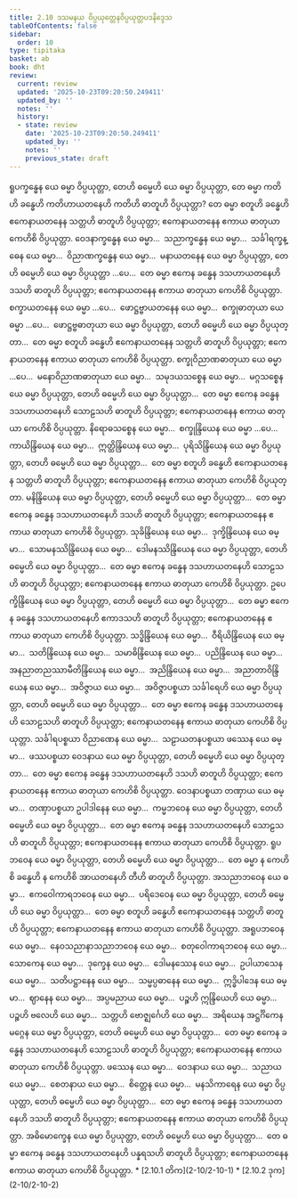 ```yaml
---
title: 2.10 ဒသမနယ ဝိပ္ပယုတ္တေနဝိပ္ပယုတ္တပဒနိဒ္ဒေသ
tableOfContents: false
sidebar:
  order: 10
type: tipitaka
basket: ab
book: dht
review:
  current: review
  updated: '2025-10-23T09:20:50.249411'
  updated_by: ''
  notes: ''
  history:
  - state: review
    date: '2025-10-23T09:20:50.249411'
    updated_by: ''
    notes: ''
    previous_state: draft
---
```



<ReviewStatus review={frontmatter.review} showDetails={true} />

<HypothesisAnnotation frontmatter={frontmatter} />

<DynamicBreadcrumb />

<Division number="353" book="dht" e="ch" v="31" p="65">

<Paragraph number="443" book="dht">
ရူပက္ခန္ဓေန ယေ ဓမ္မာ ဝိပ္ပယုတ္တာ, တေဟိ ဓမ္မေဟိ ယေ ဓမ္မာ ဝိပ္ပယုတ္တာ, တေ ဓမ္မာ ကတိဟိ ခန္ဓေဟိ ကတိဟာယတနေဟိ ကတိဟိ ဓာတူဟိ ဝိပ္ပယုတ္တာ? တေ ဓမ္မာ စတူဟိ ခန္ဓေဟိ ဧကေနာယတနေန သတ္တဟိ ဓာတူဟိ ဝိပ္ပယုတ္တာ; ဧကေနာယတနေန ဧကာယ ဓာတုယာ ကေဟိစိ ဝိပ္ပယုတ္တာ.


</Paragraph>

</Division>
<Division number="354" book="dht" e="ch" v="31" p="65">

<Paragraph number="444" book="dht">
ဝေဒနာက္ခန္ဓေန ယေ ဓမ္မာ…  သညာက္ခန္ဓေန ယေ ဓမ္မာ…  သင်္ခါရက္ခန္ဓေန ယေ ဓမ္မာ…  ဝိညာဏက္ခန္ဓေန ယေ ဓမ္မာ…  မနာယတနေန ယေ ဓမ္မာ ဝိပ္ပယုတ္တာ, တေဟိ ဓမ္မေဟိ ယေ ဓမ္မာ ဝိပ္ပယုတ္တာ …ပေ…  တေ ဓမ္မာ ဧကေန ခန္ဓေန ဒသဟာယတနေဟိ ဒသဟိ ဓာတူဟိ ဝိပ္ပယုတ္တာ; ဧကေနာယတနေန ဧကာယ ဓာတုယာ ကေဟိစိ ဝိပ္ပယုတ္တာ.


</Paragraph>

</Division>
<Division number="355" book="dht" e="ch" v="31" p="65">

<Paragraph number="445" book="dht">
စက္ခာယတနေန ယေ ဓမ္မာ …ပေ…  ဖောဋ္ဌဗ္ဗာယတနေန ယေ ဓမ္မာ…  စက္ခုဓာတုယာ ယေ ဓမ္မာ …ပေ…  ဖောဋ္ဌဗ္ဗဓာတုယာ ယေ ဓမ္မာ ဝိပ္ပယုတ္တာ, တေဟိ ဓမ္မေဟိ ယေ ဓမ္မာ ဝိပ္ပယုတ္တာ…  တေ ဓမ္မာ စတူဟိ ခန္ဓေဟိ ဧကေနာယတနေန သတ္တဟိ ဓာတူဟိ ဝိပ္ပယုတ္တာ; ဧကေနာယတနေန ဧကာယ ဓာတုယာ ကေဟိစိ ဝိပ္ပယုတ္တာ.


</Paragraph>

</Division>
<Division number="356" book="dht" e="ch" v="31" p="65">

<Paragraph number="446" book="dht">
စက္ခုဝိညာဏဓာတုယာ ယေ ဓမ္မာ …ပေ…  မနောဝိညာဏဓာတုယာ ယေ ဓမ္မာ…  သမုဒယသစ္စေန ယေ ဓမ္မာ…  မဂ္ဂသစ္စေန ယေ ဓမ္မာ ဝိပ္ပယုတ္တာ, တေဟိ ဓမ္မေဟိ ယေ ဓမ္မာ ဝိပ္ပယုတ္တာ…  တေ ဓမ္မာ ဧကေန ခန္ဓေန ဒသဟာယတနေဟိ သောဠသဟိ ဓာတူဟိ ဝိပ္ပယုတ္တာ; ဧကေနာယတနေန ဧကာယ ဓာတုယာ ကေဟိစိ ဝိပ္ပယုတ္တာ.


</Paragraph>

</Division>
<Division number="357" book="dht" e="ch" v="31" p="65">

<Paragraph number="447" book="dht">
နိရောဓသစ္စေန ယေ ဓမ္မာ…  စက္ခုန္ဒြိယေန ယေ ဓမ္မာ …ပေ…  ကာယိန္ဒြိယေန ယေ ဓမ္မာ…  ဣတ္ထိန္ဒြိယေန ယေ ဓမ္မာ…  ပုရိသိန္ဒြိယေန ယေ ဓမ္မာ ဝိပ္ပယုတ္တာ, တေဟိ ဓမ္မေဟိ ယေ ဓမ္မာ ဝိပ္ပယုတ္တာ…  တေ ဓမ္မာ စတူဟိ ခန္ဓေဟိ ဧကေနာယတနေန သတ္တဟိ ဓာတူဟိ ဝိပ္ပယုတ္တာ; ဧကေနာယတနေန ဧကာယ ဓာတုယာ ကေဟိစိ ဝိပ္ပယုတ္တာ.


</Paragraph>

</Division>
<Division number="358" book="dht" e="ch" v="31" p="66">

<Paragraph number="448" book="dht">
မနိန္ဒြိယေန ယေ ဓမ္မာ ဝိပ္ပယုတ္တာ, တေဟိ ဓမ္မေဟိ ယေ ဓမ္မာ ဝိပ္ပယုတ္တာ…  တေ ဓမ္မာ ဧကေန ခန္ဓေန ဒသဟာယတနေဟိ ဒသဟိ ဓာတူဟိ ဝိပ္ပယုတ္တာ; ဧကေနာယတနေန ဧကာယ ဓာတုယာ ကေဟိစိ ဝိပ္ပယုတ္တာ.


</Paragraph>

</Division>
<Division number="359" book="dht" e="ch" v="31" p="66">

<Paragraph number="449" book="dht">
သုခိန္ဒြိယေန ယေ ဓမ္မာ…  ဒုက္ခိန္ဒြိယေန ယေ ဓမ္မာ…  သောမနဿိန္ဒြိယေန ယေ ဓမ္မာ…  ဒေါမနဿိန္ဒြိယေန ယေ ဓမ္မာ ဝိပ္ပယုတ္တာ, တေဟိ ဓမ္မေဟိ ယေ ဓမ္မာ ဝိပ္ပယုတ္တာ…  တေ ဓမ္မာ ဧကေန ခန္ဓေန ဒသဟာယတနေဟိ သောဠသဟိ ဓာတူဟိ ဝိပ္ပယုတ္တာ; ဧကေနာယတနေန ဧကာယ ဓာတုယာ ကေဟိစိ ဝိပ္ပယုတ္တာ.


</Paragraph>

</Division>
<Division number="360" book="dht" e="ch" v="31" p="66">

<Paragraph number="450" book="dht">
ဥပေက္ခိန္ဒြိယေန ယေ ဓမ္မာ ဝိပ္ပယုတ္တာ, တေဟိ ဓမ္မေဟိ ယေ ဓမ္မာ ဝိပ္ပယုတ္တာ…  တေ ဓမ္မာ ဧကေန ခန္ဓေန ဒသဟာယတနေဟိ ဧကာဒသဟိ ဓာတူဟိ ဝိပ္ပယုတ္တာ; ဧကေနာယတနေန ဧကာယ ဓာတုယာ ကေဟိစိ ဝိပ္ပယုတ္တာ.


</Paragraph>

</Division>
<Division number="361" book="dht" e="ch" v="31" p="66">

<Paragraph number="451" book="dht">
သဒ္ဓိန္ဒြိယေန ယေ ဓမ္မာ…  ဝီရိယိန္ဒြိယေန ယေ ဓမ္မာ…  သတိန္ဒြိယေန ယေ ဓမ္မာ…  သမာဓိန္ဒြိယေန ယေ ဓမ္မာ…  ပညိန္ဒြိယေန ယေ ဓမ္မာ…  အနညာတညဿာမီတိန္ဒြိယေန ယေ ဓမ္မာ…  အညိန္ဒြိယေန ယေ ဓမ္မာ…  အညာတာဝိန္ဒြိယေန ယေ ဓမ္မာ…  အဝိဇ္ဇာယ ယေ ဓမ္မာ…  အဝိဇ္ဇာပစ္စယာ သင်္ခါရေဟိ ယေ ဓမ္မာ ဝိပ္ပယုတ္တာ, တေဟိ ဓမ္မေဟိ ယေ ဓမ္မာ ဝိပ္ပယုတ္တာ…  တေ ဓမ္မာ ဧကေန ခန္ဓေန ဒသဟာယတနေဟိ သောဠသဟိ ဓာတူဟိ ဝိပ္ပယုတ္တာ; ဧကေနာယတနေန ဧကာယ ဓာတုယာ ကေဟိစိ ဝိပ္ပယုတ္တာ.


</Paragraph>

</Division>
<Division number="362" book="dht" e="ch" v="31" p="66">

<Paragraph number="452" book="dht">
သင်္ခါရပစ္စယာ ဝိညာဏေန ယေ ဓမ္မာ…  သဠာယတနပစ္စယာ ဖဿေန ယေ ဓမ္မာ…  ဖဿပစ္စယာ ဝေဒနာယ ယေ ဓမ္မာ ဝိပ္ပယုတ္တာ, တေဟိ ဓမ္မေဟိ ယေ ဓမ္မာ ဝိပ္ပယုတ္တာ…  တေ ဓမ္မာ ဧကေန ခန္ဓေန ဒသဟာယတနေဟိ ဒသဟိ ဓာတူဟိ ဝိပ္ပယုတ္တာ; ဧကေနာယတနေန ဧကာယ ဓာတုယာ ကေဟိစိ ဝိပ္ပယုတ္တာ.


</Paragraph>

</Division>
<Division number="363" book="dht" e="ch" v="31" p="66">

<Paragraph number="453" book="dht">
ဝေဒနာပစ္စယာ တဏှာယ ယေ ဓမ္မာ…  တဏှာပစ္စယာ ဥပါဒါနေန ယေ ဓမ္မာ…  ကမ္မဘဝေန ယေ ဓမ္မာ ဝိပ္ပယုတ္တာ, တေဟိ ဓမ္မေဟိ ယေ ဓမ္မာ ဝိပ္ပယုတ္တာ…  တေ ဓမ္မာ ဧကေန ခန္ဓေန ဒသဟာယတနေဟိ သောဠသဟိ ဓာတူဟိ ဝိပ္ပယုတ္တာ; ဧကေနာယတနေန ဧကာယ ဓာတုယာ ကေဟိစိ ဝိပ္ပယုတ္တာ.


</Paragraph>

</Division>
<Division number="364" book="dht" e="ch" v="31" p="67">

<Paragraph number="454" book="dht">
ရူပဘဝေန ယေ ဓမ္မာ ဝိပ္ပယုတ္တာ, တေဟိ ဓမ္မေဟိ ယေ ဓမ္မာ ဝိပ္ပယုတ္တာ…  တေ ဓမ္မာ န ကေဟိစိ ခန္ဓေဟိ န ကေဟိစိ အာယတနေဟိ တီဟိ ဓာတူဟိ ဝိပ္ပယုတ္တာ.


</Paragraph>

</Division>
<Division number="365" book="dht" e="ch" v="31" p="67">

<Paragraph number="455" book="dht">
အသညာဘဝေန ယေ ဓမ္မာ…  ဧကဝေါကာရဘဝေန ယေ ဓမ္မာ…  ပရိဒေဝေန ယေ ဓမ္မာ ဝိပ္ပယုတ္တာ, တေဟိ ဓမ္မေဟိ ယေ ဓမ္မာ ဝိပ္ပယုတ္တာ…  တေ ဓမ္မာ စတူဟိ ခန္ဓေဟိ ဧကေနာယတနေန သတ္တဟိ ဓာတူဟိ ဝိပ္ပယုတ္တာ; ဧကေနာယတနေန ဧကာယ ဓာတုယာ ကေဟိစိ ဝိပ္ပယုတ္တာ.


</Paragraph>

</Division>
<Division number="366" book="dht" e="ch" v="31" p="67">

<Paragraph number="456" book="dht">
အရူပဘဝေန ယေ ဓမ္မာ…  နေဝသညာနာသညာဘဝေန ယေ ဓမ္မာ…  စတုဝေါကာရဘဝေန ယေ ဓမ္မာ…  သောကေန ယေ ဓမ္မာ…  ဒုက္ခေန ယေ ဓမ္မာ…  ဒေါမနဿေန ယေ ဓမ္မာ…  ဥပါယာသေန ယေ ဓမ္မာ…  သတိပဋ္ဌာနေန ယေ ဓမ္မာ…  သမ္မပ္ပဓာနေန ယေ ဓမ္မာ…  ဣဒ္ဓိပါဒေန ယေ ဓမ္မာ…  ဈာနေန ယေ ဓမ္မာ…  အပ္ပမညာယ ယေ ဓမ္မာ…  ပဉ္စဟိ ဣန္ဒြိယေဟိ ယေ ဓမ္မာ…  ပဉ္စဟိ ဗလေဟိ ယေ ဓမ္မာ…  သတ္တဟိ ဗောဇ္ဈင်္ဂေဟိ ယေ ဓမ္မာ…  အရိယေန အဋ္ဌင်္ဂိကေန မဂ္ဂေန ယေ ဓမ္မာ ဝိပ္ပယုတ္တာ, တေဟိ ဓမ္မေဟိ ယေ ဓမ္မာ ဝိပ္ပယုတ္တာ…  တေ ဓမ္မာ ဧကေန ခန္ဓေန ဒသဟာယတနေဟိ သောဠသဟိ ဓာတူဟိ ဝိပ္ပယုတ္တာ; ဧကေနာယတနေန ဧကာယ ဓာတုယာ ကေဟိစိ ဝိပ္ပယုတ္တာ.


</Paragraph>

</Division>
<Division number="367" book="dht" e="ch" v="31" p="67">

<Paragraph number="457" book="dht">
ဖဿေန ယေ ဓမ္မာ…  ဝေဒနာယ ယေ ဓမ္မာ…  သညာယ ယေ ဓမ္မာ…  စေတနာယ ယေ ဓမ္မာ…  စိတ္တေန ယေ ဓမ္မာ…  မနသိကာရေန ယေ ဓမ္မာ ဝိပ္ပယုတ္တာ, တေဟိ ဓမ္မေဟိ ယေ ဓမ္မာ ဝိပ္ပယုတ္တာ…  တေ ဓမ္မာ ဧကေန ခန္ဓေန ဒသဟာယတနေဟိ ဒသဟိ ဓာတူဟိ ဝိပ္ပယုတ္တာ; ဧကေနာယတနေန ဧကာယ ဓာတုယာ ကေဟိစိ ဝိပ္ပယုတ္တာ.


</Paragraph>

</Division>
<Division number="368" book="dht" e="ch" v="31" p="67">

<Paragraph number="458" book="dht">
အဓိမောက္ခေန ယေ ဓမ္မာ ဝိပ္ပယုတ္တာ, တေဟိ ဓမ္မေဟိ ယေ ဓမ္မာ ဝိပ္ပယုတ္တာ…  တေ ဓမ္မာ ဧကေန ခန္ဓေန ဒသဟာယတနေဟိ ပန္နရသဟိ ဓာတူဟိ ဝိပ္ပယုတ္တာ; ဧကေနာယတနေန ဧကာယ ဓာတုယာ ကေဟိစိ ဝိပ္ပယုတ္တာ.

</Paragraph>
</Division>

<TableOfContents book="dht" section="2.10">
* [2.10.1 တိက](2-10/2-10-1)
* [2.10.2 ဒုက](2-10/2-10-2)
</TableOfContents>